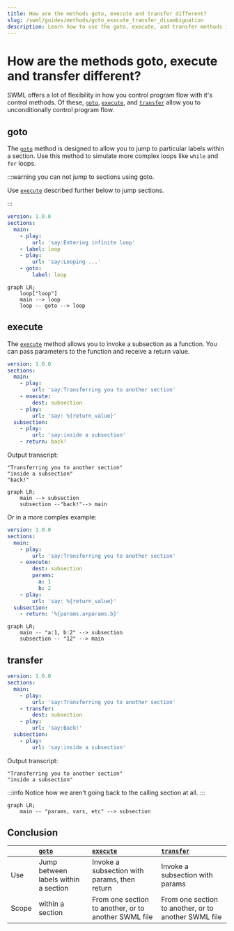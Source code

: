 ```yaml
---
title: How are the methods goto, execute and transfer different?
slug: /swml/guides/methods/goto_execute_transfer_disambiguation
description: Learn how to use the goto, execute, and transfer methods in SWML.
---
```


# How are the methods goto, execute and transfer different?

SWML offers a lot of flexibility in how you control program flow with it's control methods.
Of these, [`goto`], [`execute`], and [`transfer`] allow you to unconditionally control program flow.

## goto

The [`goto`] method is designed to allow you to jump to particular labels within a section.
Use this method to simulate more complex loops like `while` and `for` loops.

:::warning you can not jump to sections using goto.

Use [`execute`] described further below to jump sections.

:::

```yaml andJson
version: 1.0.0
sections:
  main:
    - play:
        url: 'say:Entering infinite loop'
    - label: loop
    - play:
        url: 'say:Looping ...'
    - goto:
        label: loop

```

```mermaid
graph LR;
    loop["loop"]
    main --> loop
    loop -- goto --> loop
```

## execute

The [`execute`] method allows you to invoke a subsection as a function. You can pass parameters to the function
and receive a return value.

```yaml andJson
version: 1.0.0
sections:
  main:
    - play:
        url: 'say:Transferring you to another section'
    - execute:
        dest: subsection
    - play:
        url: 'say: %{return_value}'
  subsection:
    - play:
        url: 'say:inside a subsection'
    - return: back!
```

Output transcript:

```
"Transferring you to another section"
"inside a subsection"
"back!"
```

```mermaid
graph LR;
    main --> subsection
    subsection --"back!"--> main
```

Or in a more complex example:

```yaml andJson
version: 1.0.0
sections:
  main:
    - play:
        url: 'say:Transferring you to another section'
    - execute:
        dest: subsection
        params:
          a: 1
          b: 2
    - play:
        url: 'say: %{return_value}'
  subsection:
    - return: '%{params.a+params.b}'
```

```mermaid
graph LR;
    main -- "a:1, b:2" --> subsection
    subsection -- "12" --> main
```

## transfer

```yaml andJson
version: 1.0.0
sections:
  main:
    - play:
        url: 'say:Transferring you to another section'
    - transfer:
        dest: subsection
    - play:
        url: 'say:Back!'
  subsection:
    - play:
        url: 'say:inside a subsection'
```

Output transcript:

```
"Transferring you to another section"
"inside a subsection"
```

:::info
Notice how we aren't going back to the calling section at all.
:::

```mermaid
graph LR;
    main -- "params, vars, etc" --> subsection
```

## Conclusion

|       | [`goto`]                             | [`execute`]                                          | [`transfer`]                                         |
|:------|:-------------------------------------|:-----------------------------------------------------|:-----------------------------------------------------|
| Use   | Jump between labels within a section | Invoke a subsection with params, then return         | Invoke a subsection with params                      |
| Scope | within a section                     | From one section to another, or to another SWML file | From one section to another, or to another SWML file |

[`goto`]: /swml/methods/goto
[`transfer`]: /swml/methods/transfer
[`execute`]: /swml/methods/execute
